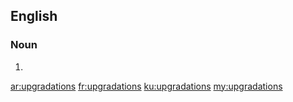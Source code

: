 ==English==

===Noun===
{{head|en|plural}}

# {{plural of|upgradation|lang=en|nocat=1}}

[[ar:upgradations]]
[[fr:upgradations]]
[[ku:upgradations]]
[[my:upgradations]]